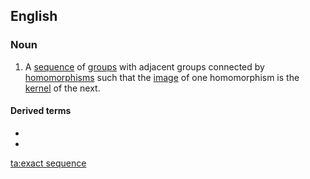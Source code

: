 ==English==
{{wikipedia}}

===Noun===
{{en-noun}}

# {{lb|en|algebra}} A [[sequence]] of [[group]]s with adjacent groups connected by [[homomorphism]]s such that the [[image]] of one homomorphism is the [[kernel]] of the next.

====Derived terms====
* {{l|en|long exact sequence}}
* {{l|en|short exact sequence}}

[[ta:exact sequence]]